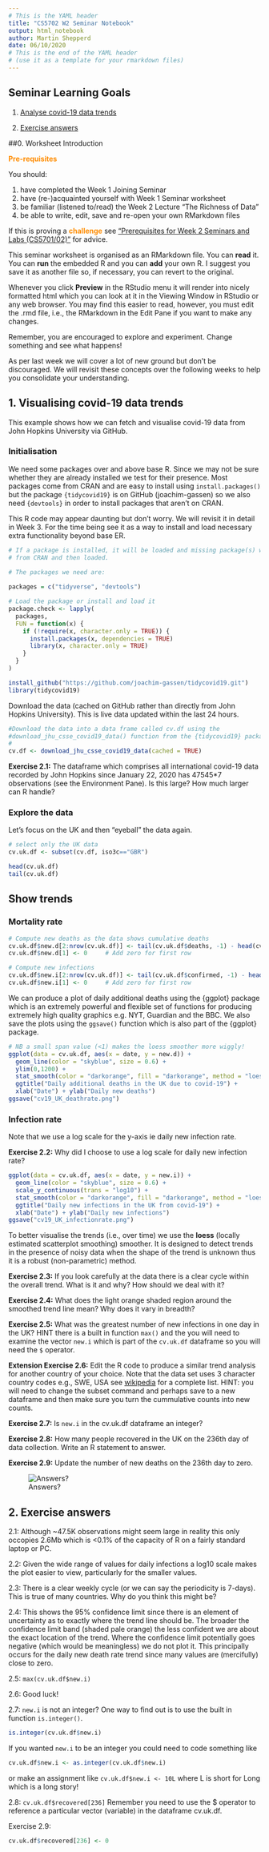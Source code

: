 ```yaml
---
# This is the YAML header
title: "CS5702 W2 Seminar Notebook"
output: html_notebook
author: Martin Shepperd
date: 06/10/2020
# This is the end of the YAML header 
# (use it as a template for your rmarkdown files)
---
```


## Seminar Learning Goals

1. [Analyse covid-19 data trends](#W2S1)  

2. [Exercise answers](#W2A) 


##0. Worksheet Introduction

<span style="color: darkorange;">**Pre-requisites**</span>

You should:  

1. have completed the Week 1 Joining Seminar  
2. have (re-)acquainted yourself with Week 1 Seminar worksheet  
3. be familiar (listened to/read) the Week 2 Lecture "The Richness of Data"  
4. be able to write, edit, save and re-open your own RMarkdown files

If this is proving a <span style="color: darkorange;">**challenge**</span> see ["Prerequisites for Week 2 Seminars and Labs (CS5701/02)"](https://raw.githubusercontent.com/mjshepperd/CS5702-Data/master/CS5702_W2_Sem_PreReqs.pdf) for advice.

This seminar worksheet is organised as an RMarkdown file.  You can **read** it.  You can **run** the embedded R and you can **add** your own R.  I suggest you save it as another file so, if necessary, you can revert to the original.  

Whenever you click **Preview** in the RStudio menu it will render into nicely formatted html which you can look at it in the Viewing Window in RStudio or any web browser.  You may find this easier to read, however, you must edit the .rmd file, i.e., the RMarkdown in the Edit Pane if you want to make any changes. 

Remember, you are encouraged to explore and experiment.  Change something and see what happens!

As per last week we will cover a lot of new ground but don't be discouraged.  We will revisit these concepts over the following weeks to help you consolidate your understanding. 


## 1. Visualising covid-19 data trends {#W2S1}

This example shows how we can fetch and visualise covid-19 data from John Hopkins University via GitHub.

### Initialisation

We need some packages over and above base R.  Since we may not be sure whether they are already installed we test for their presence.  Most packages come from CRAN and are easy to install using `install.packages()` but the package `{tidycovid19}` is on GitHub (joachim-gassen) so we also need `{devtools}` in order to install packages that aren't on CRAN.

This R code may appear daunting but don't worry.  We will revisit it in detail in Week 3.  For the time being see it as a way to install and load necessary extra functionality beyond base ER.

```r
# If a package is installed, it will be loaded and missing package(s) will be installed 
# from CRAN and then loaded.

# The packages we need are:
 
packages = c("tidyverse", "devtools")

# Load the package or install and load it
package.check <- lapply(
  packages,
  FUN = function(x) {
    if (!require(x, character.only = TRUE)) {
      install.packages(x, dependencies = TRUE)
      library(x, character.only = TRUE)
    }
  }
)

install_github("https://github.com/joachim-gassen/tidycovid19.git")
library(tidycovid19)
```

Download the data (cached on GitHub rather than directly from John Hopkins University).  This is live data updated within the last 24 hours.  

```r
#Download the data into a data frame called cv.df using the 
#download_jhu_csse_covid19_data() function from the {tidycovid19} package.
#
cv.df <- download_jhu_csse_covid19_data(cached = TRUE)
```

**Exercise 2.1:** The dataframe which comprises all international covid-19 data recorded by John Hopkins since January 22, 2020 has 47545*7 observations (see the Environment Pane).  Is this large?  How much larger can R handle?

### Explore the data

Let's focus on the UK  and then "eyeball" the data again.

```r
# select only the UK data
cv.uk.df <- subset(cv.df, iso3c=="GBR")

head(cv.uk.df)
tail(cv.uk.df)
```

## Show trends

### Mortality rate

```r
# Compute new deaths as the data shows cumulative deaths
cv.uk.df$new.d[2:nrow(cv.uk.df)] <- tail(cv.uk.df$deaths, -1) - head(cv.uk.df$deaths, -1)
cv.uk.df$new.d[1] <- 0     # Add zero for first row 

# Compute new infections
cv.uk.df$new.i[2:nrow(cv.uk.df)] <- tail(cv.uk.df$confirmed, -1) - head(cv.uk.df$confirmed, -1)
cv.uk.df$new.i[1] <- 0     # Add zero for first row 
```

We can produce a plot of daily additional deaths using the {ggplot} package which is an extremely powerful and flexible set of functions for producing extremely high quality graphics e.g. NYT, Guardian and the BBC.  We also save the plots using the `ggsave()` function which is also part of the {ggplot} package.

```r
# NB a small span value (<1) makes the loess smoother more wiggly!
ggplot(data = cv.uk.df, aes(x = date, y = new.d)) +
  geom_line(color = "skyblue", size = 0.6) +
  ylim(0,1200) +
  stat_smooth(color = "darkorange", fill = "darkorange", method = "loess", span = 0.2) +
  ggtitle("Daily additional deaths in the UK due to covid-19") +
  xlab("Date") + ylab("Daily new deaths")
ggsave("cv19_UK_deathrate.png")
```

### Infection rate

Note that we use a log scale for the y-axis ie daily new infection rate.

**Exercise 2.2:** Why did I choose to use a log scale for daily new infection rate?

```r
ggplot(data = cv.uk.df, aes(x = date, y = new.i)) +
  geom_line(color = "skyblue", size = 0.6) +
  scale_y_continuous(trans = "log10") +
  stat_smooth(color = "darkorange", fill = "darkorange", method = "loess") +
  ggtitle("Daily new infections in the UK from covid-19") +
  xlab("Date") + ylab("Daily new infections") 
ggsave("cv19_UK_infectionrate.png")
```

To better visualise the trends (i.e., over time) we use the **loess** (locally estimated scatterplot smoothing) smoother.  It is designed to detect trends in the presence of noisy data when the shape of the trend is unknown thus it is a robust (non-parametric) method.  

**Exercise 2.3:** If you look carefully at the data there is a clear cycle within the overall trend.  What is it and why?  How should we deal with it?

**Exercise 2.4:** What does the light orange shaded region around the smoothed trend line mean?  Why does it vary in breadth?

**Exercise 2.5:** What was the greatest number of new infections in one day in the UK?  HINT there is a built in function `max()` and the you will need to examine the vector `new.i` which is part of the `cv.uk.df` dataframe so you will need the `$` operator.  

**Extension Exercise 2.6:** Edit the R code to produce a similar trend analysis for another country of your choice.  Note that the data set uses 3 character country codes e.g., SWE, USA see [wikipedia](https://en.wikipedia.org/wiki/ISO_3166-1_alpha-3) for a complete list.  HINT: you will need to change the subset command and perhaps save to a new dataframe and then make sure you turn the cummulative counts into new counts.

**Exercise 2.7:** Is `new.i` in the cv.uk.df dataframe an integer?  

**Exercise 2.8:** How many people recovered in the UK on the 236th day of data collection.  Write an R statement to answer.  

**Exercise 2.9:** Update the number of new deaths on the 236th day to zero.  

![Answers?](https://raw.githubusercontent.com/mjshepperd/CS5702-Data/master/Answers.png)

## 2. Exercise answers{#W2A}

2.1: Although ~47.5K observations might seem large in reality this only occopies 2.6Mb which is <0.1% of the capacity of R on a fairly standard laptop or PC.

2.2: Given the wide range of values for daily infections a log10 scale makes the plot easier to view, particularly for the smaller values. 

2.3: There is a clear weekly cycle (or we can say the periodicity is 7-days).  This is true of many countries.  Why do you think this might be?  

2.4: This shows the 95% confidence limit since there is an element of uncertainty as to exactly where the trend line should be.  The broader the confidence limit band (shaded pale orange) the less confident we are about the exact location of the trend.  Where the confidence limit potentially goes negative (which would be meaningless) we do not plot it.  This principally occurs for the daily new death rate trend since many values are (mercifully) close to zero.  

2.5: `max(cv.uk.df$new.i)`  

2.6: Good luck!  

2.7: `new.i` is not an integer?  One way to find out is to use the built in function `is.integer()`.
```r
is.integer(cv.uk.df$new.i)
```

If you wanted `new.i` to be an integer you could need to code something like
```r
cv.uk.df$new.i <- as.integer(cv.uk.df$new.i)
```
or make an assignment like `cv.uk.df$new.i <- 10L` where L is short for Long which is a long story!  

2.8: `cv.uk.df$recovered[236]`  Remember you need to use the $ operator to reference a particular vector (variable) in the dataframe cv.uk.df.

Exercise 2.9: 

```r
cv.uk.df$recovered[236] <- 0
```

